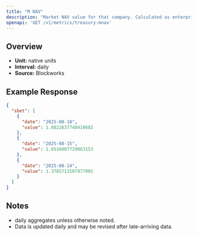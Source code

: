 ```yaml
---
title: "M NAV"
description: "Market NAV value for that company. Calculated as enterprise value / NAV"
openapi: 'GET /v1/metrics/treasury-mnav'
---
```


## Overview

- **Unit:** native units
- **Interval:** daily
- **Source:** Blockworks

## Example Response

```json
{
  "sbet": [
    {
      "date": "2025-08-18",
      "value": 1.0822637748410682
    },
    {
      "date": "2025-08-15",
      "value": 1.0516007729863153
    },
    {
      "date": "2025-08-14",
      "value": 1.3785713107977002
    }
  ]
}
```

## Notes
- daily aggregates unless otherwise noted.
- Data is updated daily and may be revised after late-arriving data.
